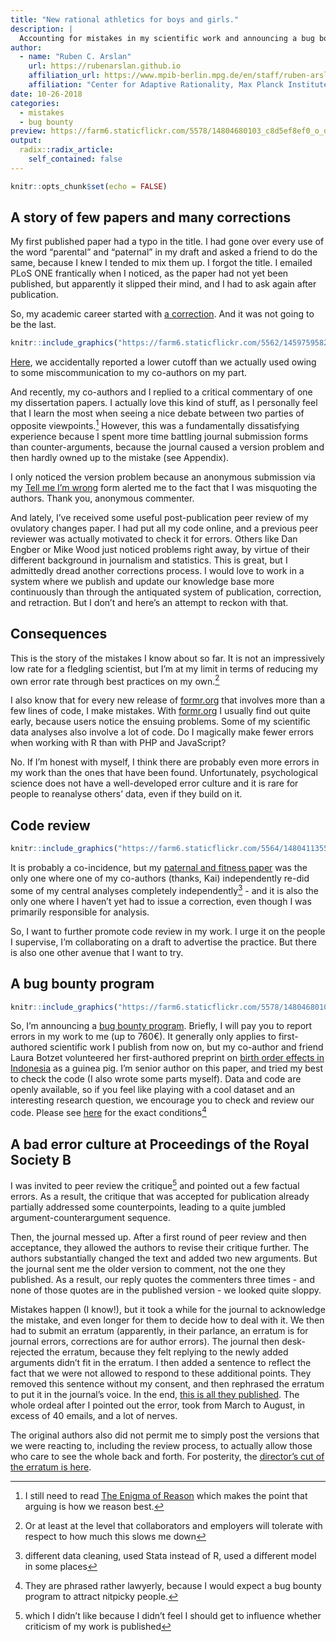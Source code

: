 ```yaml
---
title: "New rational athletics for boys and girls."
description: |
  Accounting for mistakes in my scientific work and announcing a bug bounty program.
author:
  - name: "Ruben C. Arslan"
    url: https://rubenarslan.github.io
    affiliation_url: https://www.mpib-berlin.mpg.de/en/staff/ruben-arslan
    affiliation: "Center for Adaptive Rationality, Max Planck Institute for Human Development, Berlin" 
date: 10-26-2018
categories: 
  - mistakes
  - bug bounty
preview: https://farm6.staticflickr.com/5578/14804680103_c8d5ef8ef0_o_d.jpg
output:
  radix::radix_article:
    self_contained: false
---
```


```r
knitr::opts_chunk$set(echo = FALSE)
```

## A story of few papers and many corrections

My first published paper had a typo in the title. I had gone over every use of the word "parental" and "paternal" in my draft and asked a friend to do the same, because I knew I tended to mix them up. I forgot the title. I emailed PLoS ONE frantically when I noticed, as the paper had not yet been published, but apparently it slipped their mind, and I had to ask again after publication. 

So, my academic career started with [a correction](https://journals.plos.org/plosone/article?id=10.1371/journal.pone.0097370). And it was not going to be the last.

```r
knitr::include_graphics("https://farm6.staticflickr.com/5562/14597595828_44d41a5e86_k_d.jpg")
```

[Here](http://psycnet.apa.org/buy/2015-37761-001), we accidentally reported a lower cutoff than we actually used owing to some miscommunication to my co-authors on my part.

And recently, my co-authors and I replied to a critical commentary of one my dissertation papers. I actually love this kind of stuff, as I personally feel that I learn the most when seeing a nice debate between two parties of opposite viewpoints.^[I still need to read [The Enigma of Reason](http://www.hup.harvard.edu/catalog.php?isbn=9780674368309) which makes the point that arguing is how we reason best.]
However, this was a fundamentally dissatisfying experience because I spent more time battling journal submission forms than counter-arguments, because the journal caused a version problem and then hardly owned up to the mistake (see Appendix).

I only noticed the version problem because an anonymous submission via my [Tell me I'm wrong](https://tellmeimwrong.formr.org/) form alerted me to the fact that I was misquoting the authors. Thank you, anonymous commenter.

And lately, I've received some useful post-publication peer review of my ovulatory changes paper. I had put all my code online, and a previous peer reviewer was actually motivated to check it for errors. Others like Dan Engber or Mike Wood just noticed problems right away, by virtue of their different background in journalism and statistics. This is great, but I admittedly dread another corrections process. I would love to work in a system where we publish and update our knowledge base more continuously than through the antiquated system of publication, correction, and retraction. But I don't and here's an attempt to reckon with that.

## Consequences

This is the story of the mistakes I know about so far. It is not an impressively low rate for a fledgling scientist, but I'm at my limit in terms of reducing my own error rate through best practices on my own.^[Or at least at the level that collaborators and employers will tolerate with respect to how much this slows me down]

I also know that for every new release of [formr.org](https://formr.org) that involves more than a few lines of code, I make mistakes. With [formr.org](https://formr.org) I usually find out quite early, because users notice the ensuing problems. Some of my scientific data analyses also involve a lot of code. Do I magically make fewer errors when working with R than with PHP and JavaScript?

No. If I'm honest with myself, I think there are probably even more errors in my work than the ones that have been found. Unfortunately, psychological science does not have a well-developed error culture and it is rare for people to reanalyse others' data, even if they build on it. 

## Code review
<aside>
```r
knitr::include_graphics("https://farm6.staticflickr.com/5564/14804113553_69542c87b7_k_d.jpg")
```
</aside>

It is probably a co-incidence, but my [paternal and fitness paper](http://rspb.royalsocietypublishing.org/content/284/1862/20171562) was the only one where one of my co-authors (thanks, Kai) independently re-did some of my central analyses completely independently^[different data cleaning, used Stata instead of R, used a different model in some places] - and it is also the only one where I haven't yet had to issue a correction, even though I was primarily responsible for analysis.

So, I want to further promote code review in my work. 
I urge it on the people I supervise, I'm collaborating on a draft to advertise the practice. But there is also one other avenue that I want to try.

## A bug bounty program

<aside>
```r
knitr::include_graphics("https://farm6.staticflickr.com/5578/14804680103_c8d5ef8ef0_o_d.jpg")
```
</aside>

So, I'm announcing a [bug bounty program](/bug_bounty.html). Briefly, I will pay you to report errors in my work to me (up to 760€). It generally only applies to first-authored scientific work I publish from now on, but my co-author and friend Laura Botzet volunteered her first-authored preprint on [birth order effects in Indonesia](https://psyarxiv.com/5387k/) as a guinea pig. I'm senior author on this paper, and tried my best to check the code (I also wrote some parts myself). Data and code are openly available, so if you feel like playing with a cool dataset and an interesting research question, we encourage you to check and review our code. Please see [here](/bug_bounty.html) for the exact conditions^[They are phrased rather lawyerly, because I would expect a bug bounty program to attract nitpicky people.]


## A bad error culture at Proceedings of the Royal Society B {.appendix}

I was invited to peer review the critique^[which I didn't like because I didn't feel I should  get to influence whether criticism of my work is published] and pointed out a few factual errors. As a result, the critique that was accepted for publication already partially addressed some counterpoints, leading to a quite jumbled argument-counterargument sequence. 

Then, the journal messed up. After a first round of peer review and then acceptance, they allowed the authors to revise their critique further. The authors substantially changed the text and added two new arguments. But the journal sent me the older version to comment, not the one they published. As a result, our reply quotes the commenters three times - and none of those quotes are in the published version - we looked quite sloppy. 

Mistakes happen (I know!), but it took a while for the journal to acknowledge the mistake, and even longer for them to decide how to deal with it. We then had to submit an erratum (apparently, in their parlance, an erratum is for journal errors, corrections are for author errors). The journal then desk-rejected the erratum, because they felt replying to the newly added arguments didn't fit in the erratum. I then added a sentence to reflect the fact that we were not allowed to respond to these additional points. They removed this sentence without my consent, and then rephrased the erratum to put it in the journal's voice. In the end, [this is all they  published](http://rspb.royalsocietypublishing.org/content/285/1884/20181427). The whole ordeal after I pointed out the error, took from March to August, in excess of 40 emails, and a lot of nerves. 

The original authors also did not permit me to simply post the versions that we were reacting to, including the review process, to actually allow those who care to see the whole back and forth. For posterity, the [director's cut of the erratum is here](https://docs.google.com/document/d/1Gka1cOd3WkLC2nu-_VeNM4jB-a2rgvW07b-Ctp7hXp4/edit?usp=sharing).
